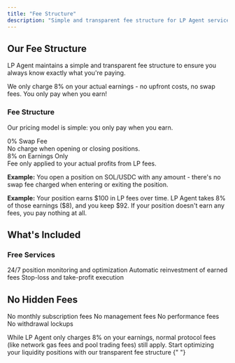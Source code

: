 ```yaml
---
title: "Fee Structure"
description: "Simple and transparent fee structure for LP Agent services"
---
```


## Our Fee Structure

LP Agent maintains a simple and transparent fee structure to ensure you always know exactly what you're paying.

<Note>
  We only charge 8% on your actual earnings - no upfront costs, no swap fees.
  You only pay when you earn!
</Note>

### Fee Structure

Our pricing model is simple: you only pay when you earn.

<CardGroup cols={2}>
  <Card title="Swap Fee" icon="percent">
    <div className="mt-2">
      <span className="text-2xl font-bold text-primary">0% Swap Fee</span>
      <div className="mt-2 text-sm">
        No charge when opening or closing positions.
      </div>
    </div>
  </Card>
  <Card title="Earnings Fee" icon="coins">
    <div className="mt-2">
      <span className="text-2xl font-bold text-primary">
        8% on Earnings Only
      </span>
      <div className="mt-2 text-sm">
        Fee only applied to your actual profits from LP fees.
      </div>
    </div>
  </Card>
</CardGroup>

**Example:** You open a position on SOL/USDC with any amount - there's no swap fee charged when entering or exiting the position.

**Example:** Your position earns \$100 in LP fees over time. LP Agent takes 8% of those earnings (\$8), and you keep \$92. If your position doesn't earn any fees, you pay nothing at all.

## What's Included

### Free Services

<CardGroup cols={3}>
  <Card title="AI Management" icon="robot">
    24/7 position monitoring and optimization
  </Card>
  <Card title="Auto-Compound" icon="rotate">
    Automatic reinvestment of earned fees
  </Card>
  <Card title="Risk Management" icon="shield-check">
    Stop-loss and take-profit execution
  </Card>
</CardGroup>

## No Hidden Fees

<Check>No monthly subscription fees</Check>
<Check>No management fees</Check>
<Check>No performance fees</Check>
<Check>No withdrawal lockups</Check>

<Warning>
  While LP Agent only charges 8% on your earnings, normal protocol fees (like
  network gas fees and pool trading fees) still apply.
</Warning>

<Card title="Ready to Start?" icon="rocket" href="/quickstart">
  Start optimizing your liquidity positions with our transparent fee structure
</Card>{" "}

